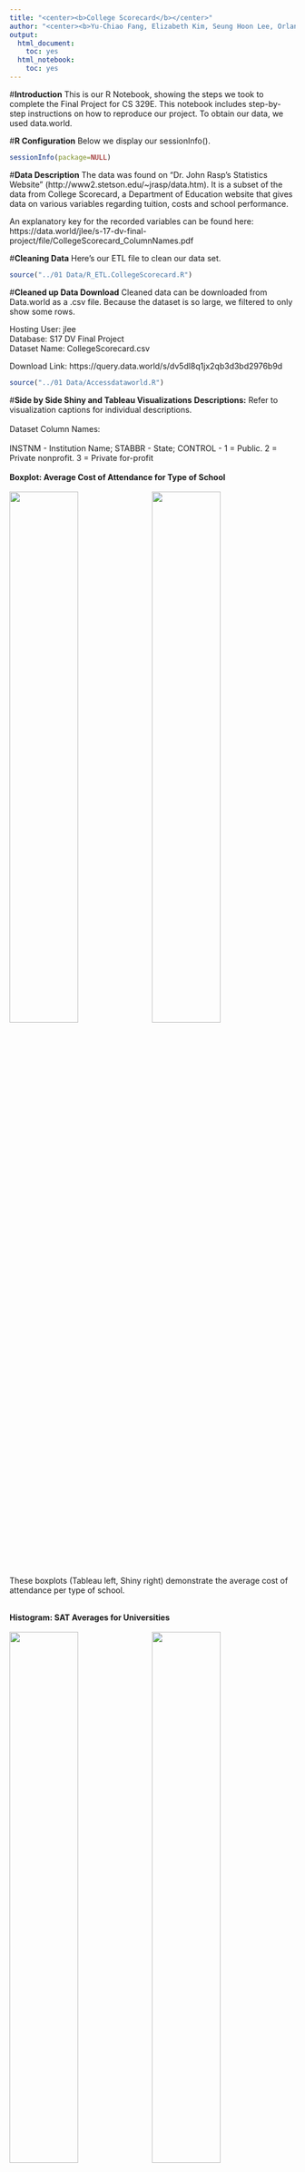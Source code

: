 ```yaml
---
title: "<center><b>College Scorecard</b></center>"
author: "<center><b>Yu-Chiao Fang, Elizabeth Kim, Seung Hoon Lee, Orlando Reategui</b></center>"
output:
  html_document:
    toc: yes
  html_notebook:
    toc: yes
---
```


#**Introduction**
This is our R Notebook, showing the steps we took to complete the Final Project for CS 329E. This notebook includes step-by-step instructions on how to reproduce our project. To obtain our data, we used data.world. 

#**R Configuration**
Below we display our sessionInfo().

```r
sessionInfo(package=NULL)
```

#**Data Description**
The data was found on "Dr. John Rasp's Statistics Website" (http://www2.stetson.edu/~jrasp/data.htm). It is a subset of the data from College Scorecard, a Department of Education website that gives data on various variables regarding tuition, costs and school performance. </br>

An explanatory key for the recorded variables can be found here: https://data.world/jlee/s-17-dv-final-project/file/CollegeScorecard_ColumnNames.pdf </br>

#**Cleaning Data**
Here's our ETL file to clean our data set.

```r
source("../01 Data/R_ETL.CollegeScorecard.R")
```

#**Cleaned up Data Download**
Cleaned data can be downloaded from Data.world as a .csv file. Because the dataset is so large, we filtered to only show some rows.

Hosting User: jlee</br>
Database: S17 DV Final Project</br>
Dataset Name: CollegeScorecard.csv

Download Link: https://query.data.world/s/dv5dl8q1jx2qb3d3bd2976b9d

```r
source("../01 Data/Accessdataworld.R")
```


#**Side by Side Shiny and Tableau Visualizations**
**Descriptions:** Refer to visualization captions for individual descriptions.</br></br>
Dataset Column Names:</br> </br> 
INSTNM - Institution Name; 
STABBR - State; 
CONTROL - 1 = Public. 2 = Private nonprofit. 3 = Private for-profit </br></br>
<b>Boxplot: Average Cost of Attendance for Type of School</b> </br></br>
![](../03 Visualizations/Average Cost of Attendance for Type of School Boxplot (Tableau).png){ width=49% }
![](../03 Visualizations/Boxplot.png){ width=49% }
These boxplots (Tableau left, Shiny right) demonstrate the average cost of attendance per type of school.</br></br>

<b>Histogram: SAT Averages for Universities</b> </br></br>
![](../03 Visualizations/SAT_AVG Histogram (Tableau).png){ width=49% }
![](../03 Visualizations/Histogram.png){ width=49% }
These histograms (Tableau left, Shiny right) demonstrate the SAT averages for universities across the United States.</br></br>

<b>Scatterplot: Instructional Expenditures vs. Net tuition</b> </br></br>
![](../03 Visualizations/Scatter Plot (Tableau).png){ width=49% }
![](../03 Visualizations/Scatterplot.png){ width=49% }
These scatterplots (Tableau left, Shiny right) explore the correlation between Instructional expenditures per full-time equivalent student and Net tuition revenue per full-time equivalent student.
</br></br>


<b>Crosstab 1: Instructional Expenditures / Cost of Attendance</b> </br></br>
![](../03 Visualizations/Crosstab + KPI w Set 1 (Tableau).png){ width=49% }
![](../03 Visualizations/kpi1.png){ width=49% }
These crosstabs (Tableau left, Shiny right) demonstrate the ratio of instructional expenses to the average cost of attendance. They are labeled by the average cost of attendance. The red tile indicates a high ratio. The green tile indicates a medium ratio, and the blue tile indicates a low ratio. From the crosstab, one can see that public schools usually have a higher ratio, while private non-profit schools usually have a medium ratio. Private schools mostly have a medium to low ratio with the exception of some high ratios in four states.
</br></br>

<b>Crosstab 2: Tuition Revenue / Total Cost</b> </br></br>
![](../03 Visualizations/Crosstab + KPI w Set 2 (Tableau).png){ width=49% }
![](../03 Visualizations/kpi2.png){ width=49% }
These crosstabs (Tableau left, Shiny right) demonstratae the ratio of the net tuition revenue per full-time student to the average cost of attendance. The red tile indicates a high ratio. The green tile indicates a medium ratio, and the blue tile indicates a low ratio. From the crosstab, one can see that public schools usually a medium ratio, while private non-profit schools usally have a medium to high ratio. Private schools mostly have a high ratio with the exception of some low and medium ratios some states.
</br></br>

<b>Map 1: Region Cost of Attendance (Instructional Expenditures / Cost of Attendance)</b> </br></br>
![](../03 Visualizations/Crosstab Map 1 (Tableau).png){ width=49% }
![](../03 Visualizations/Map1.png){ width=49% }
These maps (Tableau left, Shiny right) demonstrate the distribution of instructional expenditure / cost of attendance ratio across the United States, where darker colors indicate higher ratios.

</br></br>

<b>Map 2: Tuition Revenue to Total Cost</b> </br></br>
![](../03 Visualizations/Crosstab Map 2 (Tableau).png){ width=49% }
![](../03 Visualizations/Map2.png){ width=49% }
These maps (Tableau left, Shiny right) demonstrate the distribution of tuition revenue / total cost ratio across the United States, where darker colors indicate higher ratios. 
</br></br>


<b>Barchart: Instructional Expense per Type of Instutition</b> </br></br>
![](../03 Visualizations/Barchart (Tableau).png){ width=30% }
![](../03 Visualizations/Barchart ID Sets Map (Tableau).png){ width=30% }
![](../03 Visualizations/barchart.png){ width=30% }</br>
This barchart + table calculations (Tableau left, Shiny right) display the sum of instructional expenses across each control (public, private non-profit, and private for profit) for each state. The line shows the average of the sum of instructional expenses.
This ID Sets on a map for barcharts has two sets: High Net Price and Medium Net Price for public schools. Net price is the actual amount families pay on average. The dots represent schools in the High Net Price.
</br></br>

#**Shiny Visualization and Published Application**
**Description:** Full size static .pngs of the Shiny application, as well as a link to the live published version.<br>

Published Link:</br>
https://ehjkim.shinyapps.io/shinyfinal/</br>

Boxplot: Average Cost of Attendance for Type of School</br></br>
![](../03 Visualizations/Boxplot.png)<br><br><br>

Histogram: SAT Averages for Universities</br></br>
![](../03 Visualizations/Histogram.png)<br><br><br>

Scatterplot: Instructional Expenditures vs. Net tuition</br></br>
![](../03 Visualizations/Scatterplot.png)<br><br><br>

Crosstab 1: Instructional Expenditures/Cost of Attendance</br></br>
![](../03 Visualizations/kpi1.png)<br><br><br>

Crosstab 2: Tuition Revenue / Total Cost</br></br>
![](../03 Visualizations/kpi2.png)<br><br><br>

Map 1: Region Cost of Attendance (Instructional Expenditures / Cost of Attendance)</br></br>
![](../03 Visualizations/Map1.png)<br><br><br>

Map 2: Tuition Revenue to Total Cost</br></br>
![](../03 Visualizations/Map2.png)<br><br><br>

Barchart: Instructional Expense per Type of Instutition</br></br>
![](../03 Visualizations/barchart.png)<br><br><br>


#**Tableau / Tableau Action Generated Visualizations**
**Descriptions:** Full size static .pngs of the tableau visualizations. Refer to visualization captions for individual descriptions.

Boxplot: Average Cost of Attendance for Type of School</br></br>
![](../03 Visualizations/Average Cost of Attendance for Type of School Boxplot (Tableau).png)<br><br><br>

Histogram: SAT Averages for Universities</br></br>
![](../03 Visualizations/SAT_AVG Histogram (Tableau).png)<br><br><br>

Scatterplot: Instructional Expenditures vs. Net tuition</br></br>
![](../03 Visualizations/Scatter Plot (Tableau).png)<br><br><br>

Crosstab 1: Instructional Expenditures/Cost of Attendance</br></br>
![](../03 Visualizations/Crosstab + KPI w Set 1 (Tableau).png)<br><br><br>

Crosstab 2: Tuition Revenue / Total Cost</br></br>
![](../03 Visualizations/Crosstab + KPI w Set 2 (Tableau).png)<br><br><br>

Map 1: Region Cost of Attendance (Instructional Expenditures / Cost of Attendance)</br></br>
![](../03 Visualizations/Crosstab Map 1 (Tableau).png)<br><br><br>

Map 2: Tuition Revenue to Total Cost</br></br>
![](../03 Visualizations/Crosstab Map 2 (Tableau).png)<br><br><br>

Barchart: Instructional Expense per Type of Instutition</br></br>
![](../03 Visualizations/Barchart (Tableau).png){ width=49% }
![](../03 Visualizations/Barchart ID Sets Map (Tableau).png){ width=49% }<br><br><br>




</center>
